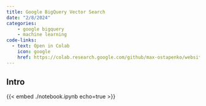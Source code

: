 ```yaml
---
title: Google BigQuery Vector Search
date: "2/8/2024"
categories:
    - google bigquery
    - machine learning
code-links:
  - text: Open in Colab
    icon: google
    href: https://colab.research.google.com/github/max-ostapenko/website-source/blob/main/src/posts/bigquery_vector_search/notebook.ipynb
---
```


## Intro

{{< embed ./notebook.ipynb echo=true >}}

